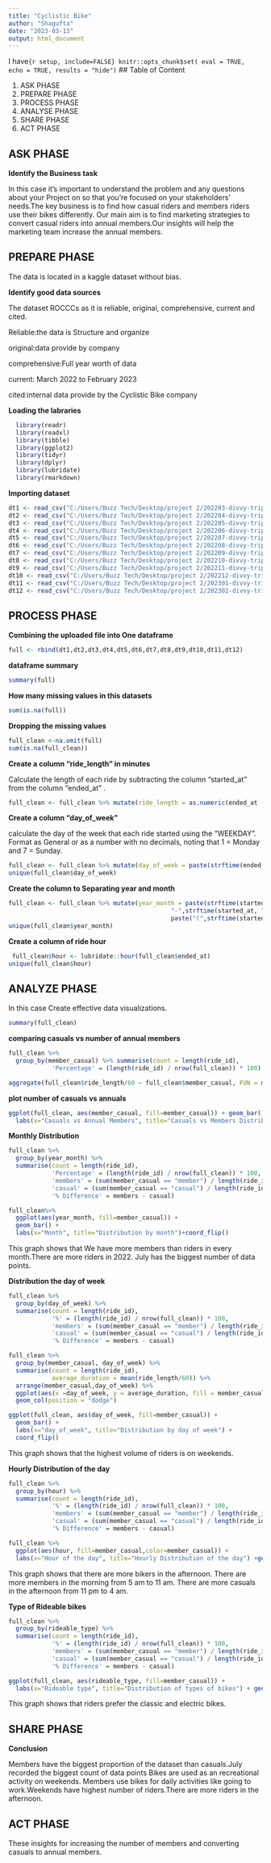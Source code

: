 ---
title: "Cyclistic Bike"
author: "Shagufta"
date: "2023-03-13"
output: html_document
---

I have```{r setup, include=FALSE}
knitr::opts_chunk$set( eval = TRUE, echo = TRUE, results = "hide")
```
## Table of Content

#. ASK PHASE
#. PREPARE PHASE
#. PROCESS PHASE
#. ANALYSE PHASE
#. SHARE PHASE
#. ACT PHASE

## ASK PHASE

**Identify the Business task**

In this case it’s important to understand the problem and any questions about your Project on so that you’re focused on your stakeholders’ needs.The key business is to  find how casual riders and members riders use their bikes differently. Our main aim is to find marketing strategies to convert casual riders into annual members.Our insights will help the marketing team increase the annual members.

## PREPARE PHASE

The data is located in a kaggle dataset without bias.

**Identify good data sources**

The dataset ROCCCs as it is reliable, original, comprehensive, 
current and cited.

Reliable:the data is Structure and organize

original:data provide by company

comprehensive:Full year worth of data 

current: March 2022 to February 2023

cited:internal data provide by the Cyclistic Bike company

**Loading the labraries**

```{r}
  library(readr)
  library(readxl)
  library(tibble)
  library(ggplot2)
  library(tidyr)
  library(dplyr)
  library(lubridate)
  library(rmarkdown)
```
**Importing dataset**

```{r}
dt1 <- read_csv("C:/Users/Buzz Tech/Desktop/project 2/202203-divvy-tripdata.csv")
dt2 <- read_csv("C:/Users/Buzz Tech/Desktop/project 2/202204-divvy-tripdata.csv")
dt3 <- read_csv("C:/Users/Buzz Tech/Desktop/project 2/202205-divvy-tripdata.csv")
dt4 <- read_csv("C:/Users/Buzz Tech/Desktop/project 2/202206-divvy-tripdata.csv")
dt5 <- read_csv("C:/Users/Buzz Tech/Desktop/project 2/202207-divvy-tripdata.csv")
dt6 <- read_csv("C:/Users/Buzz Tech/Desktop/project 2/202208-divvy-tripdata.csv")
dt7 <- read_csv("C:/Users/Buzz Tech/Desktop/project 2/202209-divvy-tripdata.csv")
dt8 <- read_csv("C:/Users/Buzz Tech/Desktop/project 2/202210-divvy-tripdata.csv")
dt9 <- read_csv("C:/Users/Buzz Tech/Desktop/project 2/202211-divvy-tripdata.csv")                
dt10 <- read_csv("C:/Users/Buzz Tech/Desktop/project 2/202212-divvy-tripdata.csv")
dt11 <- read_csv("C:/Users/Buzz Tech/Desktop/project 2/202301-divvy-tripdata.csv")
dt12 <- read_csv("C:/Users/Buzz Tech/Desktop/project 2/202302-divvy-tripdata.csv")
```
##  PROCESS PHASE
**Combining the uploaded file into One dataframe**

```{r}
full <- rbind(dt1,dt2,dt3,dt4,dt5,dt6,dt7,dt8,dt9,dt10,dt11,dt12)
```
**dataframe summary**
```{r}
summary(full)
```
**How many missing values in this datasets**
```{r}
sum(is.na(full))
```
**Dropping the missing values**
```{r}
full_clean <-na.omit(full)
sum(is.na(full_clean))
```
**Create a column  “ride_length” in minutes** 

Calculate the length of each ride by subtracting the
column “started_at” from the column “ended_at” .
```{r}
full_clean <- full_clean %>% mutate(ride_length = as.numeric(ended_at - started_at) / 60)
```

**Create a column  “day_of_week”**


calculate the day of the week that each ride started using the “WEEKDAY”. Format as General or as a number with no decimals, noting that 1 = Monday and 7 = Sunday.

```{r}
full_clean <- full_clean %>% mutate(day_of_week = paste(strftime(ended_at, "%u"), "-", strftime(ended_at, "%a")))
unique(full_clean$day_of_week)
```

**Create the column to Separating year and month**
```{r}
full_clean <- full_clean %>% mutate(year_month = paste(strftime(started_at, "%Y"),
                                             "-",strftime(started_at, "%m"),
                                             paste("(",strftime(started_at, "%b"), ")", sep="")))
unique(full_clean$year_month)
```
 **Create a column of ride hour**

```{r}
 full_clean$hour <- lubridate::hour(full_clean$ended_at)
unique(full_clean$hour)
```
## ANALYZE PHASE

In this case	Create effective data visualizations.

```{r}
summary(full_clean)
```
**comparing casuals vs number of annual members**



```{r}
full_clean %>% 
  group_by(member_casual) %>% summarise(count = length(ride_id),
            'Percentage' = (length(ride_id) / nrow(full_clean)) * 100)
```

```{r}
aggregate(full_clean$ride_length/60 ~ full_clean$member_casual, FUN = mean)
```

**plot number of casuals vs annuals**

```{r}
ggplot(full_clean, aes(member_casual, fill=member_casual)) + geom_bar() +
  labs(x="Casuals vs Annual Members", title="Casuals vs Members Distribution")
```

**Monthly Distribution**

```{r}
full_clean %>%
  group_by(year_month) %>%
  summarise(count = length(ride_id),
            'Percentage' = (length(ride_id) / nrow(full_clean)) * 100,
            'members' = (sum(member_casual == "member") / length(ride_id)) * 100,
            'casual' = (sum(member_casual == "casual") / length(ride_id)) * 100,
            '% Difference' = members - casual)
```

```{r}
full_clean%>%
  ggplot(aes(year_month, fill=member_casual)) +
  geom_bar() +
  labs(x="Month", title="Distribution by month")+coord_flip()
```

This graph shows that We have more members than riders in every month.There are more riders in 2022.
July has the biggest number of data points.

**Distribution the day of week**
```{r}
full_clean %>%
  group_by(day_of_week) %>% 
  summarise(count = length(ride_id),
            '%' = (length(ride_id) / nrow(full_clean)) * 100,
            'members' = (sum(member_casual == "member") / length(ride_id)) * 100,
            'casual' = (sum(member_casual == "casual") / length(ride_id)) * 100,
            '% Difference' = members - casual)
```
 
```{r}
full_clean %>%
  group_by(member_casual, day_of_week) %>%
  summarise(count = length(ride_id),
            average_duration = mean(ride_length/60)) %>%
  arrange(member_casual,day_of_week) %>%
  ggplot(aes(x =day_of_week, y = average_duration, fill = member_casual))+
  geom_col(position = "dodge")
``` 


```{r}
ggplot(full_clean, aes(day_of_week, fill=member_casual)) +
  geom_bar() +
  labs(x="day_of_week", title="Distribution by day of week") +
  coord_flip()
```

 This graph shows that the highest volume of riders is on weekends.
 
**Hourly Distribution of the day**
```{r}
full_clean %>%
  group_by(hour) %>% 
  summarise(count = length(ride_id),
            '%' = (length(ride_id) / nrow(full_clean)) * 100,
            'members' = (sum(member_casual == "member") / length(ride_id)) * 100,
            'casual' = (sum(member_casual == "casual") / length(ride_id)) * 100,
            '% Difference' = members - casual)
```


```{r}
full_clean %>%
  ggplot(aes(hour, fill=member_casual,color=member_casual)) +
  labs(x="Hour of the day", title="Hourly Distribution of the day") +geom_bar()
```

 This graph shows that there are more bikers in the afternoon. There are more members in the morning from 5 am to 11 am. There are more casuals in the afternoon from 11 pm to 4 am.

**Type of Rideable bikes**

```{r}
full_clean %>%
  group_by(rideable_type) %>% 
  summarise(count = length(ride_id),
            '%' = (length(ride_id) / nrow(full_clean)) * 100,
            'members' = (sum(member_casual == "member") / length(ride_id)) * 100,
            'casual' = (sum(member_casual == "casual") / length(ride_id)) * 100,
            '% Difference' = members - casual)
```


```{r}
ggplot(full_clean, aes(rideable_type, fill=member_casual)) +
  labs(x="Rideable type", title="Distribution of types of bikes") + geom_bar() +   coord_flip()
```

This graph shows that riders prefer the classic and electric bikes.

## SHARE PHASE

**Conclusion**

Members have the biggest proportion of the dataset than casuals.July recorded the biggest count of data points Bikes are used as an recreational activity on weekends. Members use bikes for daily activities like going to work.Weekends have highest number of riders.There are more riders in the afternoon.

## ACT PHASE
 These insights for increasing the number of members and converting casuals to annual members.

